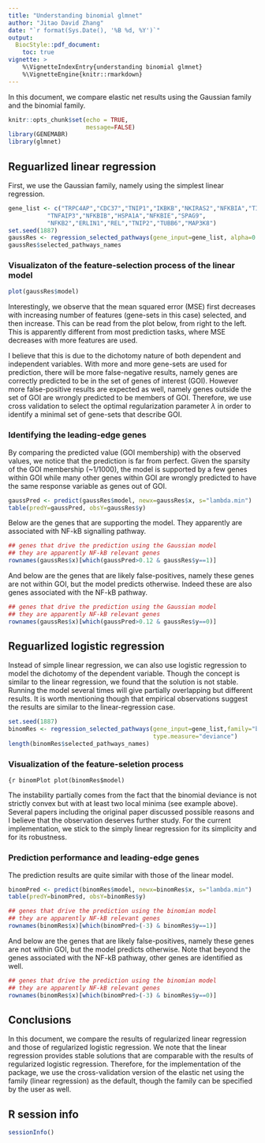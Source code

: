 ```yaml
---
title: "Understanding binomial glmnet"
author: "Jitao David Zhang"
date: "`r format(Sys.Date(), '%B %d, %Y')`"
output: 
  BiocStyle::pdf_document:
    toc: true
vignette: >
    %\VignetteIndexEntry{understanding binomial glmnet}
    %\VignetteEngine{knitr::rmarkdown}
---
```


In this document, we compare elastic net results using the Gaussian family and the binomial family.

```r
knitr::opts_chunk$set(echo = TRUE,
                      message=FALSE)
library(GENEMABR) 
library(glmnet)
```  


## Reguarlized linear regression

First, we use the Gaussian family, namely using the simplest linear regression.

```r
gene_list <- c("TRPC4AP","CDC37","TNIP1","IKBKB","NKIRAS2","NFKBIA","TIMM50","RELB",
           "TNFAIP3","NFKBIB","HSPA1A","NFKBIE","SPAG9",
           "NFKB2","ERLIN1","REL","TNIP2","TUBB6","MAP3K8")
set.seed(1887)
gaussRes <- regression_selected_pathways(gene_input=gene_list, alpha=0.5, family="gaussian")
gaussRes$selected_pathways_names
```
 

### Visualizaton of the feature-selection process of the linear model

```r
plot(gaussRes$model)
```

Interestingly, we observe that the mean squared error (MSE) first decreases with increasing number of features (gene-sets in this case) selected, and then increase. This can be read from the plot below, from right to the left. This is apparently different from most prediction tasks, where MSE decreases with more features are used.

I believe that this is due to the dichotomy nature of both dependent and independent variables. With more and more gene-sets are used for prediction, there will be more false-negative results, namely genes are correctly predicted to be in the set of genes of interest (GOI). However more false-positive results are expected as well, namely genes outside the set of GOI are wrongly predicted to be members of GOI. Therefore, we use cross validation to select the optimal regularization parameter $\lambda$ in order to identify a minimal set of gene-sets that describe GOI.

### Identifying the leading-edge genes

By comparing the predicted \code{y} value (GOI membership) with the observed values, we notice that the prediction is far from perfect. Given the sparsity of the GOI membership (~1/1000), the model is supported by a few genes within GOI while many other genes within GOI are wrongly predicted to have the same response variable as genes out of GOI.

```r
gaussPred <- predict(gaussRes$model, newx=gaussRes$x, s="lambda.min")
table(predY=gaussPred, obsY=gaussRes$y)
```

Below are the genes that are supporting the model. They apparently are associated with NF-kB signalling pathway.


```r
## genes that drive the prediction using the Gaussian model
## they are apparently NF-kB relevant genes
rownames(gaussRes$x)[which(gaussPred>0.12 & gaussRes$y==1)]
```

And below are the genes that are likely false-positives, namely these genes are not within GOI, but the model predicts otherwise. Indeed these are also genes associated with the NF-kB pathway.

```r
## genes that drive the prediction using the Gaussian model
## they are apparently NF-kB relevant genes 
rownames(gaussRes$x)[which(gaussPred>0.12 & gaussRes$y==0)]
```

## Reguarlized logistic regression

Instead of simple linear regression, we can also use logistic regression to model the dichotomy of the dependent variable. Though the concept is similar to the linear regression, we found that the solution is not stable. Running the model several times will give partially overlapping but different results. It is worth mentioning though that empirical observations suggest the results are similar to the linear-regression case.

```r
set.seed(1887)
binomRes <- regression_selected_pathways(gene_input=gene_list,family="binomial",alpha=0.5,
                                         type.measure="deviance")
length(binomRes$selected_pathways_names)
```

### Visualization of the feature-seletion process

```{r binomPlot
plot(binomRes$model)
```

The instability partially comes from the fact that the binomial deviance is not strictly convex but with at least two local minima (see example above). Several papers including the original paper discussed possible reasons and I believe that the observation deserves further study. For the current implementation, we stick to the simply linear regression for its simplicity and for its robustness.

### Prediction performance and leading-edge genes

The prediction results are quite similar with those of the linear model.

```r
binomPred <- predict(binomRes$model, newx=binomRes$x, s="lambda.min")
table(predY=binomPred, obsY=binomRes$y)
```

```r
## genes that drive the prediction using the binomian model
## they are apparently NF-kB relevant genes
rownames(binomRes$x)[which(binomPred>(-3) & binomRes$y==1)]
```

And below are the genes that are likely false-positives, namely these genes are not within GOI, but the model predicts otherwise. Note that beyond the genes associated with the NF-kB pathway, other genes are identified as well.

```r
## genes that drive the prediction using the binomian model
## they are apparently NF-kB relevant genes 
rownames(binomRes$x)[which(binomPred>(-3) & binomRes$y==0)]
```

## Conclusions

In this document, we compare the results of regularized linear regression and those of regularized logistic regression. We note that the linear regression provides stable solutions that are comparable with the results of regularized logistic regression. Therefore, for the implementation of the \code{gerr} package, we use the cross-validation version of the elastic net using the  \code{gaussian} family (linear regression) as the default, though the \code{binomial} family can be specified by the user as well.

## R session info

```r
sessionInfo()
```

